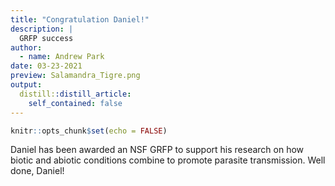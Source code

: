```yaml
---
title: "Congratulation Daniel!"
description: |
  GRFP success
author:
  - name: Andrew Park
date: 03-23-2021
preview: Salamandra_Tigre.png
output:
  distill::distill_article:
    self_contained: false
---
```



```r
knitr::opts_chunk$set(echo = FALSE)
```

Daniel has been awarded an NSF GRFP to support his research on how biotic and abiotic conditions combine to promote parasite transmission. Well done, Daniel!

